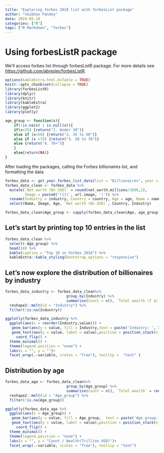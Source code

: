 ```yaml
---
title: "Exploring forbes 2018 list with forbesList package"
author: "Vaibhav Pandey"
date: 2019-05-18
categories: ["R"]
tags: ["R Markdown", "forbes"]
---
```



# Using forbesListR package

We'll access forbes list through forbesListR package. For more details see <https://github.com/abresler/forbesListR>.

```r
options(kableExtra.html.bsTable = TRUE)
knitr::opts_chunk$set(collapse = TRUE)
library(forbesListR)
library(dplyr)
library(knitr)
library(kableExtra)
library(ggplot2)
library(plotly)

age_group <- function(x){
    if(!is.na(x) | is.null(x)){
    if(x<35) {return("1. Under 30")}
    else if (x<50) {return("2. 35 to 50")}
    else if (x <70) {return("3. 50 to 70")}
    else {return("4. 70+")}
    }
    else{return(NA)}
}
```

After loading the packages, calling the Forbes billionaires list, and formatting the data
```r
forbes_data <- get_year_forbes_list_data(list = "Billionaires", year = 2018)
forbes_data_clean <- forbes_data %>% 
  mutate(`Net worth (Bn USD)` = round(net_worth.millions/1000,2),
         Image = paste0('![](', url.image, ')')) %>% 
  rename(Industry = industry, Country = country, Age = age, Name = name) %>%
  select(Name, Image, Age, `Net worth (Bn USD)`, Country, Industry)

forbes_data_clean$Age_group <- sapply(forbes_data_clean$Age, age_group)
```


## Let's start by printing top 10 entries in the list
```r
forbes_data_clean %>% 
  select(-Age_group) %>%
  head(10) %>%
  kable(caption = "Top 10 in Forbes 2018") %>% 
  kableExtra::kable_styling(bootstrap_options = "responsive")
```

## Let's now explore the distribution of billionaires by industry
```r
forbes_data_industry <- forbes_data_clean%>%
                            group_by(Industry) %>%
                            summarise(Count = n(), `Total wealth (T $)` = round(sum(`Net worth (Bn USD)`, na.rm = TRUE)/1000,2)) %>% 
  reshape2::melt(id = "Industry") %>%
  filter(!is.na(Industry))

ggplotly(forbes_data_industry %>% 
  ggplot(aes(x = reorder(Industry,value))) +
   geom_bar(aes(y = value, fill = Industry,text = paste('Industry: ', Industry,'<br>Value:', value)), stat = "Identity") +
   geom_text(aes(y = value, label = value),position = position_stack(vjust = 0.5), color = "#ffffff", size = 3, check_overlap = TRUE) +
     coord_flip() +
  theme_minimal() +
  theme(legend.position = "none") + 
  labs(x = "", y = "")+
  facet_wrap(.~variable, scales = "free"), tooltip =  "text" )
```


## Distribution by age
```r
forbes_data_age <- forbes_data_clean%>%
                            group_by(Age_group) %>%
                            summarise(Count = n(), `Total wealth` = round(sum(`Net worth (Bn USD)`, na.rm = TRUE)/1000,2)) %>% 
  reshape2::melt(id = "Age_group") %>%
  filter(!is.na(Age_group))

ggplotly(forbes_data_age %>% 
  ggplot(aes(x = Age_group)) +
   geom_bar(aes(y = value, fill = Age_group,  text = paste('Age_group: ', Age_group,'<br>Value:', value)), stat = "Identity") +
   geom_text(aes(y = value, label = value),position = position_stack(vjust = 0.5), color = "#ffffff", size = 3, check_overlap = TRUE) +
     coord_flip() +
  theme_minimal() +
  theme(legend.position = "none") + 
  labs(x = "", y = "Count / Wealth(Trillion USD)")+
  facet_wrap(.~variable, scales = "free"), tooltip = "text")
```

